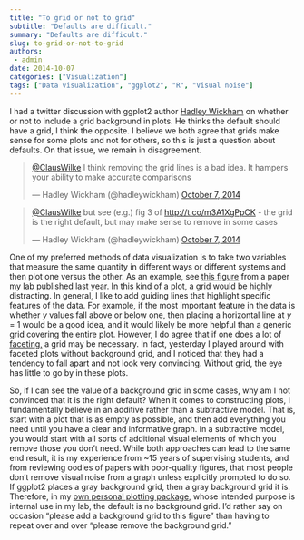 ```yaml
---
title: "To grid or not to grid"
subtitle: "Defaults are difficult."
summary: "Defaults are difficult."
slug: to-grid-or-not-to-grid
authors:
 - admin
date: 2014-10-07
categories: ["Visualization"]
tags: ["Data visualization", "ggplot2", "R", "Visual noise"]
---
```

I had a twitter discussion with ggplot2 author [Hadley Wickham](http://had.co.nz/) on whether or not to include a grid background in plots. He thinks the default should have a grid, I think the opposite. I believe we both agree that grids make sense for some plots and not for others, so this is just a question about defaults. On that issue, we remain in disagreement.

<blockquote class="twitter-tweet" lang="en"><p lang="en" dir="ltr"><a href="https://twitter.com/ClausWilke">@ClausWilke</a> I think removing the grid lines is a bad idea. It hampers your ability to make accurate comparisons</p>&mdash; Hadley Wickham (@hadleywickham) <a href="https://twitter.com/hadleywickham/status/519439694413565953">October 7, 2014</a></blockquote>

<blockquote class="twitter-tweet" lang="en"><p lang="en" dir="ltr"><a href="https://twitter.com/ClausWilke">@ClausWilke</a> but see (e.g.) fig 3 of <a href="http://t.co/m3A1XgPpCK">http://t.co/m3A1XgPpCK</a> - the grid is the right default, but may make sense to remove in some cases</p>&mdash; Hadley Wickham (@hadleywickham) <a href="https://twitter.com/hadleywickham/status/519483409911922688">October 7, 2014</a></blockquote>

<script async src="//platform.twitter.com/widgets.js" charset="utf-8"></script>

One of my preferred methods of data visualization is to take two variables that measure the same quantity in different ways or different systems and then plot one versus the other. As an example, see [this figure](http://www.ncbi.nlm.nih.gov/pmc/articles/PMC3678335/figure/RSTB20120334F3/) from a paper my lab published last year. In this kind of a plot, a grid would be highly distracting. In general, I like to add guiding lines that highlight specific features of the data. For example, if the most important feature in the data is whether *y* values fall above or below one, then placing a horizontal line at *y* = 1 would be a good idea, and it would likely be more helpful than a generic grid covering the entire plot. However, I do agree that if one does a lot of [faceting,](http://www.cookbook-r.com/Graphs/Facets_(ggplot2)) a grid may be necessary. In fact, yesterday I played around with faceted plots without background grid, and I noticed that they had a tendency to fall apart and not look very convincing. Without grid, the eye has little to go by in these plots.

So, if I can see the value of a background grid in some cases, why am I not convinced that it is the right default? When it comes to constructing plots, I fundamentally believe in an additive rather than a subtractive model. That is, start with a plot that is as empty as possible, and then add everything you need until you have a clear and informative graph. In a subtractive model, you would start with all sorts of additional visual elements of which you remove those you don’t need. While both approaches can lead to the same end result, it is my experience from ~15 years of supervising students, and from reviewing oodles of papers with poor-quality figures, that most people don’t remove visual noise from a graph unless explicitly prompted to do so. If ggplot2 places a gray background grid, then a gray background grid it is. Therefore, in my [own personal plotting package,](https://github.com/wilkelab/cowplot) whose intended purpose is internal use in my lab, the default is no background grid. I’d rather say  on occasion "please add a background grid to this figure" than having to repeat over and over "please remove the background grid."
